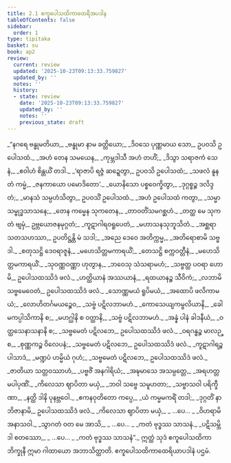 ```yaml
---
title: 2.1 ဧကူပေါသထိကာထေရီအပဒါန
tableOfContents: false
sidebar:
  order: 1
type: tipitaka
basket: su
book: ap2
review:
  current: review
  updated: '2025-10-23T09:13:33.759827'
  updated_by: ''
  notes: ''
  history:
  - state: review
    date: '2025-10-23T09:13:33.759827'
    updated_by: ''
    notes: ''
    previous_state: draft
---
```



<ReviewStatus review={frontmatter.review} showDetails={true} />

<HypothesisAnnotation frontmatter={frontmatter} />

<DynamicBreadcrumb />

<Division number="1" book="ap2" e="ch" v="20" p="16">

<Paragraph number="157" type="verses" book="ap2">
_“နဂရေ ဗန္ဓုမတိယာ,_  
_ဗန္ဓုမာ နာမ ခတ္တိယော;_  
_ဒိဝသေ ပုဏ္ဏမာယ သော,_  
ဥပဝသိ ဥပေါသထံ._  

</Paragraph>

</Division>
<Division number="2" book="ap2" e="ch" v="20" p="16">

<Paragraph number="158" type="verses" book="ap2">
_အဟံ တေန သမယေန,_  
_ကုမ္ဘဒါသီ အဟံ တဟိံ;_  
_ဒိသွာ သရာဇကံ သေနံ,_  
_ဧဝါဟံ စိန္တယိံ တဒါ._  

</Paragraph>

</Division>
<Division number="3" book="ap2" e="ch" v="20" p="16">

<Paragraph number="159" type="verses" book="ap2">
_‘ရာဇာပိ ရဇ္ဇံ ဆဍ္ဍေတွာ,_  
ဥပဝသိ ဥပေါသထံ;_  
_သဖလံ နူန တံ ကမ္မံ,_  
_ဇနကာယော ပမောဒိတော’._  

</Paragraph>

</Division>
<Division number="4" book="ap2" e="ch" v="20" p="16">

<Paragraph number="160" type="verses" book="ap2">
_ယောနိသော ပစ္စဝေက္ခိတွာ,_  
_ဒုဂ္ဂစ္စဉ္စ ဒလိဒ္ဒတံ;_  
_မာနသံ သမ္ပဟံသိတွာ,_  
ဥပဝသိံ ဥပေါသထံ._  

</Paragraph>

</Division>
<Division number="5" book="ap2" e="ch" v="20" p="16">

<Paragraph number="161" type="verses" book="ap2">
_အဟံ ဥပေါသထံ ကတွာ,_  
_သမ္မာသမ္ဗုဒ္ဓသာသနေ;_  
_တေန ကမ္မေန သုကတေန,_  
_တာဝတိံသမဂစ္ဆဟံ._  

</Paragraph>

</Division>
<Division number="6" book="ap2" e="ch" v="20" p="16">

<Paragraph number="162" type="verses" book="ap2">
_တတ္ထ မေ သုကတံ ဗျမှံ,_  
ဥဗ္ဘယောဇနမုဂ္ဂတံ;_  
_ကူဋာဂါရဝရူပေတံ,_  
_မဟာသနသုဘူသိတံ._  

</Paragraph>

</Division>
<Division number="7" book="ap2" e="ch" v="20" p="16">

<Paragraph number="163" type="verses" book="ap2">
_အစ္ဆရာ သတသဟဿာ,_  
ဥပတိဋ္ဌန္တိ မံ သဒါ;_  
_အညေ ဒေဝေ အတိက္ကမ္မ,_  
_အတိရောစာမိ သဗ္ဗဒါ._  

</Paragraph>

</Division>
<Division number="8" book="ap2" e="ch" v="20" p="16">

<Paragraph number="164" type="verses" book="ap2">
_စတုသဋ္ဌိ ဒေဝရာဇူနံ,_  
_မဟေသိတ္တမကာရယိံ;_  
_တေသဋ္ဌိ စက္ကဝတ္တီနံ,_  
_မဟေသိတ္တမကာရယိံ._  

</Paragraph>

</Division>
<Division number="9" book="ap2" e="ch" v="20" p="16">

<Paragraph number="165" type="verses" book="ap2">
_သုဝဏ္ဏဝဏ္ဏာ ဟုတွာန,_  
_ဘဝေသု သံသရာမဟံ;_  
_သဗ္ဗတ္ထ ပဝရာ ဟောမိ,_  
ဥပေါသထဿိဒံ ဖလံ._  

</Paragraph>

</Division>
<Division number="10" book="ap2" e="ch" v="20" p="16">

<Paragraph number="166" type="verses" book="ap2">
_ဟတ္ထိယာနံ အဿယာနံ,_  
_ရထယာနဉ္စ သီဝိကံ;_  
_လဘာမိ သဗ္ဗမေဝေတံ,_  
ဥပေါသထဿိဒံ ဖလံ._  

</Paragraph>

</Division>
<Division number="11" book="ap2" e="ch" v="20" p="16">

<Paragraph number="167" type="verses" book="ap2">
_သောဏ္ဏမယံ ရူပိမယံ,_  
_အထောပိ ဖလိကာမယံ;_  
_လောဟိတင်္ဂမယဉ္စေဝ,_  
_သဗ္ဗံ ပဋိလဘာမဟံ._  

</Paragraph>

</Division>
<Division number="12" book="ap2" e="ch" v="20" p="17">

<Paragraph number="168" type="verses" book="ap2">
_ကောသေယျကမ္ဗလိယာနိ,_  
_ခေါမကပ္ပါသိကာနိ စ;_  
_မဟဂ္ဃါနိ စ ဝတ္ထာနိ,_  
_သဗ္ဗံ ပဋိလဘာမဟံ._  

</Paragraph>

</Division>
<Division number="13" book="ap2" e="ch" v="20" p="17">

<Paragraph number="169" type="verses" book="ap2">
_အန္နံ ပါနံ ခါဒနီယံ,_  
_ဝတ္ထသေနာသနာနိ စ;_  
_သဗ္ဗမေတံ ပဋိလဘေ,_  
ဥပေါသထဿိဒံ ဖလံ._  

</Paragraph>

</Division>
<Division number="14" book="ap2" e="ch" v="20" p="17">

<Paragraph number="170" type="verses" book="ap2">
_ဝရဂန္ဓဉ္စ မာလဉ္စ,_  
_စုဏ္ဏကဉ္စ ဝိလေပနံ;_  
_သဗ္ဗမေတံ ပဋိလဘေ,_  
ဥပေါသထဿိဒံ ဖလံ._  

</Paragraph>

</Division>
<Division number="15" book="ap2" e="ch" v="20" p="17">

<Paragraph number="171" type="verses" book="ap2">
_ကူဋာဂါရဉ္စ ပါသာဒံ,_  
_မဏ္ဍပံ ဟမ္မိယံ ဂုဟံ;_  
_သဗ္ဗမေတံ ပဋိလဘေ,_  
ဥပေါသထဿိဒံ ဖလံ._  

</Paragraph>

</Division>
<Division number="16" book="ap2" e="ch" v="20" p="17">

<Paragraph number="172" type="verses" book="ap2">
_ဇာတိယာ သတ္တဝဿာဟံ,_  
_ပဗ္ဗဇိံ အနဂါရိယံ;_  
_အဍ္ဎမာသေ အသမ္ပတ္တေ,_  
_အရဟတ္တမပါပုဏိံ._  

</Paragraph>

</Division>
<Division number="17" book="ap2" e="ch" v="20" p="17">

<Paragraph number="173" type="verses" book="ap2">
_ကိလေသာ ဈာပိတာ မယှံ,_  
_ဘဝါ သဗ္ဗေ သမူဟတာ;_  
_သဗ္ဗာသဝါ ပရိက္ခီဏာ,_  
_နတ္ထိ ဒါနိ ပုနဗ္ဘဝေါ._  

</Paragraph>

</Division>
<Division number="18" book="ap2" e="ch" v="20" p="17">

<Paragraph number="174" type="verses" book="ap2">
_ဧကနဝုတိတော ကပ္ပေ,_  
_ယံ ကမ္မမကရိံ တဒါ;_  
_ဒုဂ္ဂတိံ နာဘိဇာနာမိ,_  
ဥပေါသထဿိဒံ ဖလံ._  

</Paragraph>

</Division>
<Division number="19" book="ap2" e="ch" v="20" p="17">

<Paragraph number="175" type="verses" book="ap2">
_ကိလေသာ ဈာပိတာ မယှံ,_  
_ …ပေ… _  
_ဝိဟရာမိ အနာသဝါ._  

</Paragraph>

</Division>
<Division number="20" book="ap2" e="ch" v="20" p="17">

<Paragraph number="176" type="verses" book="ap2">
_သွာဂတံ ဝတ မေ အာသိ,_  
_ …ပေ… _  
_ကတံ ဗုဒ္ဓဿ သာသနံ._  

</Paragraph>

</Division>
<Division number="21" book="ap2" e="ch" v="20" p="17">

<Paragraph number="177" type="verses" book="ap2">
_ပဋိသမ္ဘိဒါ စတဿော,_  
_ …ပေ… _  
_ကတံ ဗုဒ္ဓဿ သာသနံ”._  

</Paragraph>

<Paragraph number="178" book="ap2">
ဣတ္ထံ သုဒံ ဧကူပေါသထိကာ ဘိက္ခုနီ ဣမာ ဂါထာယော အဘာသိတ္ထာတိ.

</Paragraph>
</Division>

<Paragraph number="179" type="center" book="ap2">
ဧကူပေါသထိကာထေရိယာပဒါနံ ပဌမံ.
</Paragraph>